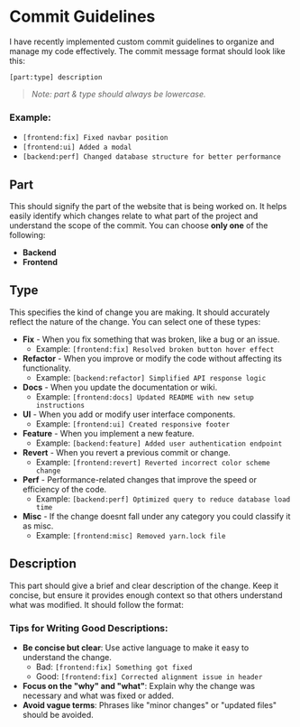 # Commit Guidelines

I have recently implemented custom commit guidelines to organize and manage my code effectively. The commit message format should look like this:

`[part:type] description`

> _Note: part & type should always be lowercase._

### Example:

-   `[frontend:fix] Fixed navbar position`
-   `[frontend:ui] Added a modal`
-   `[backend:perf] Changed database structure for better performance`

## Part

This should signify the part of the website that is being worked on. It helps easily identify which changes relate to what part of the project and understand the scope of the commit. You can choose **only one** of the following:

-   **Backend**
-   **Frontend**

## Type

This specifies the kind of change you are making. It should accurately reflect the nature of the change. You can select one of these types:

-   **Fix** - When you fix something that was broken, like a bug or an issue.
    -   Example: `[frontend:fix] Resolved broken button hover effect`
-   **Refactor** - When you improve or modify the code without affecting its functionality.
    -   Example: `[backend:refactor] Simplified API response logic`
-   **Docs** - When you update the documentation or wiki.
    -   Example: `[frontend:docs] Updated README with new setup instructions`
-   **UI** - When you add or modify user interface components.
    -   Example: `[frontend:ui] Created responsive footer`
-   **Feature** - When you implement a new feature.
    -   Example: `[backend:feature] Added user authentication endpoint`
-   **Revert** - When you revert a previous commit or change.
    -   Example: `[frontend:revert] Reverted incorrect color scheme change`
-   **Perf** - Performance-related changes that improve the speed or efficiency of the code.
    -   Example: `[backend:perf] Optimized query to reduce database load time`
-   **Misc** - If the change doesnt fall under any category you could classify it as misc.
    -   Example: `[frontend:misc] Removed yarn.lock file`

## Description

This part should give a brief and clear description of the change. Keep it concise, but ensure it provides enough context so that others understand what was modified. It should follow the format:

### Tips for Writing Good Descriptions:

-   **Be concise but clear**: Use active language to make it easy to understand the change.
    -   Bad: `[frontend:fix] Something got fixed`
    -   Good: `[frontend:fix] Corrected alignment issue in header`
-   **Focus on the "why" and "what"**: Explain why the change was necessary and what was fixed or added.
-   **Avoid vague terms**: Phrases like "minor changes" or "updated files" should be avoided.
